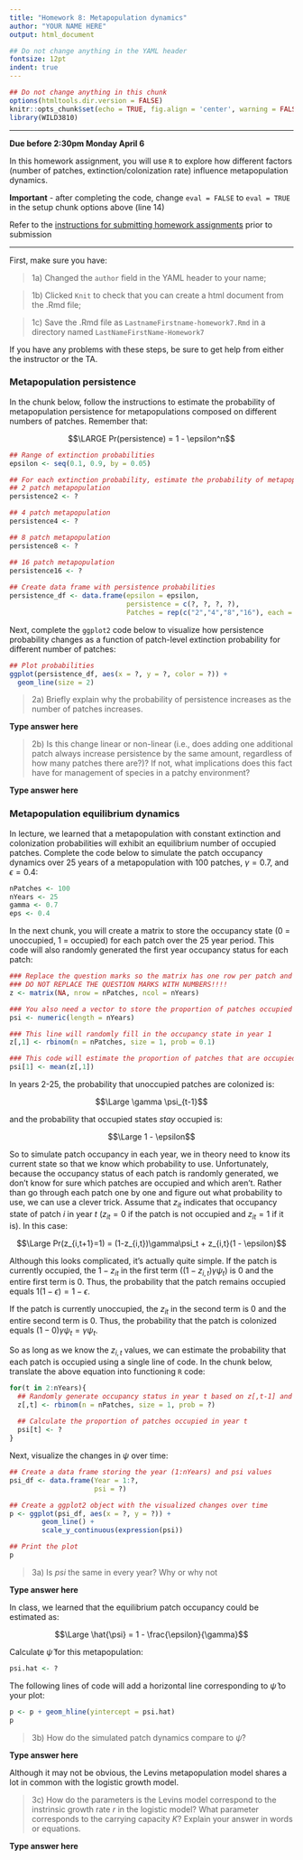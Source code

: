 ```yaml
---
title: "Homework 8: Metapopulation dynamics"
author: "YOUR NAME HERE"
output: html_document

## Do not change anything in the YAML header
fontsize: 12pt
indent: true
---
```


```r
## Do not change anything in this chunk
options(htmltools.dir.version = FALSE)
knitr::opts_chunk$set(echo = TRUE, fig.align = 'center', warning = FALSE, message = FALSE, eval = FALSE)
library(WILD3810)
```

***
**Due before 2:30pm Monday April 6**

In this homework assignment, you will use `R` to explore how different factors (number of patches, extinction/colonization rate) influence metapopulation dynamics. 

**Important** - after completing the code, change `eval = FALSE` to `eval = TRUE` in the setup chunk options above (line 14)

Refer to the [instructions for submitting homework assignments](https://rushinglab.github.io/WILD3810/articles/homework.html) prior to submission

***


First, make sure you have:

> 1a) Changed the `author` field in the YAML header to your name;

> 1b) Clicked `Knit` to check that you can create a html document from the .Rmd file;

> 1c) Save the .Rmd file as `LastnameFirstname-homework7.Rmd` in a directory named `LastNameFirstName-Homework7`

If you have any problems with these steps, be sure to get help from either the instructor or the TA.

### Metapopulation persistence

In the chunk below, follow the instructions to estimate the probability of metapopulation persistence for metapopulations composed on different numbers of patches. Remember that:

$$\LARGE Pr(persistence) = 1 - \epsilon^n$$

```r
## Range of extinction probabilities
epsilon <- seq(0.1, 0.9, by = 0.05)

## For each extinction probability, estimate the probability of metapopulaiton persistence for:
## 2 patch metapopulation
persistence2 <- ?

## 4 patch metapopulation
persistence4 <- ?

## 8 patch metapopulation
persistence8 <- ?

## 16 patch metapopulation
persistence16 <- ?
  
## Create data frame with persistence probabilities
persistence_df <- data.frame(epsilon = epsilon,
                             persistence = c(?, ?, ?, ?),
                             Patches = rep(c("2","4","8","16"), each = length(epsilon)))
```

Next, complete the `ggplot2` code below to visualize how persistence probability changes as a function of patch-level extinction probability for different number of patches:

```r
## Plot probabilities
ggplot(persistence_df, aes(x = ?, y = ?, color = ?)) +
  geom_line(size = 2)
```

> 2a) Briefly explain why the probability of persistence increases as the number of patches increases. 

**Type answer here**

> 2b) Is this change linear or non-linear (i.e., does adding one additional patch always increase persistence by the same amount, regardless of how many patches there are?)? If not, what implications does this fact have for management of species in a patchy environment? 

**Type answer here**

### Metapopulation equilibrium dynamics

In lecture, we learned that a metapopulation with constant extinction and colonization probabilities will exhibit an equilibrium number of occupied patches. Complete the code below to simulate the patch occupancy dynamics over 25 years of a metapopulation with 100 patches, $\gamma = 0.7$, and $\epsilon = 0.4$:

```r
nPatches <- 100
nYears <- 25
gamma <- 0.7
eps <- 0.4
```

In the next chunk, you will create a matrix to store the occupancy state (0 = unoccupied, 1 = occupied) for each patch over the 25 year period. This code will also randomly generated the first year occupancy status for each patch:

```r
### Replace the question marks so the matrix has one row per patch and one column per year
### DO NOT REPLACE THE QUESTION MARKS WITH NUMBERS!!!!
z <- matrix(NA, nrow = nPatches, ncol = nYears)

### You also need a vector to store the proportion of patches occupied in each year
psi <- numeric(length = nYears)

### This line will randomly fill in the occupancy state in year 1
z[,1] <- rbinom(n = nPatches, size = 1, prob = 0.1)

### This code will estimate the proportion of patches that are occupied in year 1
psi[1] <- mean(z[,1])
```

In years 2-25, the probability that unoccupied patches are colonized is:

$$\Large \gamma \psi_{t-1}$$

and the probability that occupied states *stay* occupied is:

$$\Large 1 - \epsilon$$

So to simulate patch occupancy in each year, we in theory need to know its current state so that we know which probability to use. Unfortunately, because the occupancy status of each patch is randomly generated, we don't know for sure which patches are occupied and which aren't. Rather than go through each patch one by one and figure out what probability to use, we can use a clever trick. Assume that $z_{it}$ indicates that occupancy state of patch $i$ in year $t$ ($z_{it} = 0$ if the patch is not occupied and $z_{it} = 1$ if it is). In this case: 

$$\Large Pr(z_{i,t+1}=1) = (1-z_{i,t})\gamma\psi_t + z_{i,t}(1 - \epsilon)$$

Although this looks complicated, it's actually quite simple. If the patch is currently occupied, the $1- z_{it}$ in the first term ($(1-z_{i,t})\gamma\psi_t$) is 0 and the entire first term is 0. Thus, the probability that the patch remains occupied equals $1(1 - \epsilon) = 1 - \epsilon$. 

If the patch is currently unoccupied, the $z_{it}$ in the second term is 0 and the entire second term is 0. Thus, the probability that the patch is colonized equals $(1-0)\gamma\psi_t = \gamma\psi_t$. 

So as long as we know the $z_{i,t}$ values, we can estimate the probability that each patch is occupied using a single line of code. In the chunk below, translate the above equation into functioning `R` code:

```r
for(t in 2:nYears){
  ## Randomly generate occupancy status in year t based on z[,t-1] and psi[t-1]
  z[,t] <- rbinom(n = nPatches, size = 1, prob = ?)
  
  ## Calculate the proportion of patches occupied in year t
  psi[t] <- ?
}
```

Next, visualize the changes in $\psi$ over time:

```r
## Create a data frame storing the year (1:nYears) and psi values
psi_df <- data.frame(Year = 1:?,
                     psi = ?)

## Create a ggplot2 object with the visualized changes over time
p <- ggplot(psi_df, aes(x = ?, y = ?)) +
        geom_line() +
        scale_y_continuous(expression(psi))

## Print the plot
p
```

> 3a) Is $psi$ the same in every year? Why or why not

**Type answer here**

In class, we learned that the equilibrium patch occupancy could be estimated as:

$$\Large \hat{\psi} = 1 - \frac{\epsilon}{\gamma}$$

Calculate $\hat{\psi}$ for this metapopulation:

```r
psi.hat <- ?
```

The following lines of code will add a horizontal line corresponding to $\hat{\psi}$ to your plot:

```r
p <- p + geom_hline(yintercept = psi.hat)
p
```

> 3b) How do the simulated patch dynamics compare to $\hat{\psi}$? 

**Type answer here**

Although it may not be obvious, the Levins metapopulation model shares a lot in common with the logistic growth model. 

> 3c) How do the parameters is the Levins model correspond to the instrinsic growth rate $r$ in the logistic model? What parameter corresponds to the carrying capacity $K$? Explain your answer in words or equations. 

**Type answer here**
